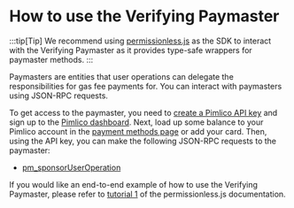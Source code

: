 # How to use the Verifying Paymaster

:::tip[Tip]
We recommend using [permissionless.js](/references/permissionless/reference/smart-account-actions/sendUserOperation) as the SDK to interact with the Verifying Paymaster as it provides type-safe wrappers for paymaster methods. 
:::

Paymasters are entities that user operations can delegate the responsibilities for gas fee payments for. You can interact with paymasters using JSON-RPC requests.

To get access to the paymaster, you need to [create a Pimlico API key](/guides/create-api-key) and sign up to the [Pimlico dashboard](https://dashboard.pimlico.io). Next, load up some balance to your Pimlico account in the [payment methods page](https://dashboard.pimlico.io/payment) or add your card. Then, using the API key, you can make the following JSON-RPC requests to the paymaster:

- [pm_sponsorUserOperation](/references/paymaster/verifying-paymaster/endpoints/pm_sponsorUserOperation)

If you would like an end-to-end example of how to use the Verifying Paymaster, please refer to [tutorial 1](/references/permissionless/tutorial/tutorial-1) of the permissionless.js documentation.